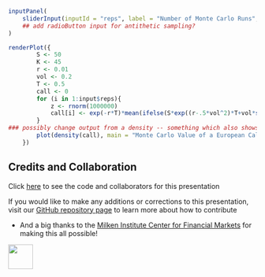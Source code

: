 


```r
inputPanel(
    sliderInput(inputId = "reps", label = "Number of Monte Carlo Runs", min = 50, max = 500, step = 1, value = 1),
    ## add radioButton input for antithetic sampling?
)

renderPlot({ 
        S <- 50
        K <- 45
        r <- 0.01
        vol <- 0.2
        T <- 0.5
        call <- 0
        for (i in 1:input$reps){
            z <- rnorm(1000000)
            call[i] <- exp(-r*T)*mean(ifelse(S*exp((r-.5*vol^2)*T+vol*sqrt(T)*z)>K, S*exp((r-.5*vol^2)*T+vol*sqrt(T)*z)-K, 0))
        }
### possibly change output from a density -- something which also shows the variability of the estimate.
        plot(density(call), main = "Monte Carlo Value of a European Call", sub = "Call Option Value")
    })

```

## Credits and Collaboration

Click [here](https://github.com/FinancialMarkets/5MinuteFinance/blob/master/Econometrics/monte_carlo/monte_carlo.Rmd) to see the code and collaborators for this presentation

If you would like to make any additions or corrections to this presentation, visit our [GitHub repository page](https://github.com/FinancialMarkets/5MinuteFinance#how-to-contribute) to learn more about how to contribute

- And a big thanks to the [Milken Institute Center for Financial Markets](http://www.milkeninstitute.org/centers/markets) for making this all possible!


<div class="MIfooter"><img src="mi.png" style="height:50px;"></div> 